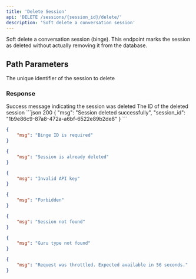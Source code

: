 ```yaml
---
title: 'Delete Session'
api: 'DELETE /sessions/{session_id}/delete/'
description: 'Soft delete a conversation session'
---
```


Soft delete a conversation session (binge). This endpoint marks the session as deleted without actually removing it from the database.

## Path Parameters

<ParamField path="session_id" type="string" required>
  The unique identifier of the session to delete
</ParamField>

### Response

<ResponseField name="msg" type="string">
  Success message indicating the session was deleted
</ResponseField>

<ResponseField name="session_id" type="string">
  The ID of the deleted session
</ResponseField>

<ResponseExample>
```json 200
{
    "msg": "Session deleted successfully",
    "session_id": "1b9e86c9-87a8-472a-a6bf-6522e89b2de8"
}
```

```json 400
{
    "msg": "Binge ID is required"
}
```

```json 400
{
    "msg": "Session is already deleted"
}
```

```json 401
{
    "msg": "Invalid API key"
}
```

```json 403
{
    "msg": "Forbidden"
}
```

```json 404
{
    "msg": "Session not found"
}
```

```json 404
{
    "msg": "Guru type not found"
}
```

```json 429
{
    "msg": "Request was throttled. Expected available in 56 seconds."
}
```
</ResponseExample>
